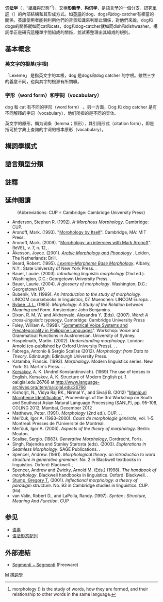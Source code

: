 {{请求翻译}}
{{Linguistics}}

'''词法学'''（{{lang-en|morphology}}，“組織與形態”<ref>morphology ({{IPAc-en|m|ɔr|ˈ|f|ɒ|l|ə|dʒ|i}}) is the study of words, how they are formed, and their relationship to other words in the same language.</ref>），又稱'''形態學'''、'''构词学'''，是[[語言學|語言學]]的一個分支，研究[[單詞|單詞]]（{{lang|en|word}}）的內部結構和其形成方式。如[[英語|英語]]的dog、dogs和dog-catcher有相當的關係，英語使用者能夠利用他們的背景知識來判斷此關係，對他們來說，dog和dogs的關係就如同cat和cats，dog和dog-catcher就如同dish和dishwasher。構詞學正是研究這種單字間組成的關係，並試著整理出其組成的規則。

== 基本概念 ==
=== 英文字的根基(字根) ===
「Lexeme」 是指英文字的本根，dog 是dogs和dog catcher 的字根。雖然三字的義意不同，也與其字的根源有所關聯。
=== 字形（word form）和字詞（vocabulary） ===
dog 和 cat 有不同的字形（word form） 。另一方面，Dog 和 dog catcher 是有不同解釋的字词（vocabulary），他们所指的是不同的实体。

英文字的原形，稱为词条（lemma；原形），其引用形式（citation form），即是指可於字典上查詢的字词的根本原形（vocabulary）。

== 構詞學模式 ==
{{see|語素構詞學}}

== 語言類型分類 ==
{{main|語言的類型分類}}

==註釋==
{{Reflist}}

==延伸閱讀==
{{refbegin|2}}
:(Abbreviations: CUP = Cambridge: Cambridge University Press)
* Anderson, Stephen R. (1992). ''A-Morphous Morphology''. Cambridge: CUP.
* Aronoff, Mark. (1993). "[https://books.google.com/books?id=PFMH1qg-Z5kC&dq=morphology+by+itself&pg=PP1&ots=HKANzPIrQZ&sig=CXtHtx_Gr_cEW8Rz5hLglnw17f4&prev=http://www.google.de/search%3Fq%3DMorphology%2Bby%2BItself%26ie%3Dutf-8%26oe%3Dutf-8%26aq%3Dt%26rls%3Dorg.mozilla:de:official%26client%3Dfirefox-a&sa=X&oi=print&ct=title&cad=one-book-with-thumbnail Morphology by Itself]". Cambridge, MA: MIT Press.
* Aronoff, Mark. (2009). "[https://web.archive.org/web/20110706160604/http://www.revel.inf.br/site2007/_pdf/14/entrevistas/revel_12_interview_aronoff.pdf Morphology: an interview with Mark Aronoff]". ReVEL, v. 7, n. 12, {{ISSN|1678-8931}}.
* Åkesson, Joyce. (2001). ''[http://www.brill.com/arabic-morphology-and-phonology Arabic Morphology and Phonology] {{Wayback|url=http://www.brill.com/arabic-morphology-and-phonology |date=20180226141641 }}.'' Leiden, The Netherlands: Brill.
* Beard, Robert. (1995). ''[https://web.archive.org/web/20150910190950/http://www.facstaff.bucknell.edu/rbeard/ Lexeme-Morpheme Base Morphology]''. Albany, N.Y.: State University of New York Press. {{ISBN|0-7914-2471-5}}.
* Bauer, Laurie. (2003). ''Introducing linguistic morphology'' (2nd ed.). Washington, D.C.: Georgetown University Press. {{ISBN|0-87840-343-4}}.
* Bauer, Laurie. (2004). ''A glossary of morphology''. Washington, D.C.: Georgetown UP.
* Bubenik, Vit. (1999). ''An introduction to the study of morphology''. LINCOM coursebooks in linguistics, 07. Muenchen: LINCOM Europa. {{ISBN|3-89586-570-2}}.
* [[Joan_Bybee|Bybee, J. L.]] (1985). ''Morphology: A Study of the Relation between Meaning and Form''. Amsterdam: John Benjamins.
* Dixon, R. M. W. and Aikhenvald, Alexandra Y. (Eds). (2007). ''Word: A cross-linguistic typology''. Cambridge: Cambridge University Press
* Foley, William A. (1998). "[https://web.archive.org/web/20060925075737/http://www.sultry.arts.usyd.edu.au/LFG98/austro/foley/frames/foley4.htm Symmetrical Voice Systems and Precategoriality in Philippine Languages]". Workshop: Voice and Grammatical Functions in Austronesian. University of Sydney.
* Haspelmath, Martin. (2002). ''Understanding morphology''. London: Arnold (co-published by Oxford University Press). {{ISBN|0-340-76025-7}}. {{ISBN|0-340-76026-5}}.
* Fabrega, Antonio & Sergio Scalise (2012). ''Morphology: from Data to Theory''. Edinburgh: Edinburgh University Press.
* Katamba, Francis. (1993). ''Morphology''. Modern linguistics series. New York: St. Martin's Press. {{ISBN|0-312-10101-5}}. {{ISBN|0-312-10356-5}}.
* [[Korsakov_Andrey|Korsakov]], A. K. (Andreĭ Konstantinovich). (1969) The use of tenses in English. Korsakov, A. K. Structure of Modern English pt. 1. oai:gial.edu:26766 at http://www.language-archives.org/item/oai:gial.edu:26766 {{Wayback|url=http://www.language-archives.org/item/oai:gial.edu:26766 |date=20210413210439 }}
* Kishorjit, N., Vidya Raj RK., Nirmal Y., and Sivaji B. (2012) "[http://aclweb.org/anthology//W/W12/W12-5008.pdf Manipuri Morpheme Identification]{{Wayback|url=http://aclweb.org/anthology//W/W12/W12-5008.pdf |date=20140508133019 }}", Proceedings of the 3rd Workshop on South and Southeast Asian Natural Language Processing (SANLP), pp. 95–108, COLING 2012, Mumbai, December 2012
* Matthews, Peter. (1991). ''Morphology'' (2nd ed.). CUP. {{ISBN|0-521-41043-6}}. {{ISBN|0-521-42256-6}}.
* Mel'čuk, Igor A. (1993–2000). ''Cours de morphologie générale'', vol. 1–5. Montreal: Presses de l'Université de Montréal.
* Mel'čuk, Igor A. (2006). ''Aspects of the theory of morphology''. Berlin: Mouton.
* Scalise, Sergio. (1983). ''Generative Morphology'', Dordrecht, Foris.
* Singh, Rajendra and Stanley Starosta (eds). (2003). ''Explorations in Seamless Morphology''. SAGE Publications. {{ISBN|0-7619-9594-3}}.
* Spencer, Andrew. (1991). ''Morphological theory: an introduction to word structure in generative grammar''. No. 2 in Blackwell textbooks in linguistics. Oxford: Blackwell.  {{ISBN|0-631-16143-0}}; {{ISBN|0-631-16144-9}}
* Spencer, Andrew and Zwicky, Arnold M. (Eds.) (1998). ''The handbook of morphology''. Blackwell handbooks in linguistics. Oxford: Blackwell. {{ISBN|0-631-18544-5}}.
* [[Gregory_Stump|Stump, Gregory T.]] (2001). ''Inflectional morphology: a theory of paradigm structure''. No. 93 in Cambridge studies in linguistics. CUP. {{ISBN|0-521-78047-0}} (hb).
* van Valin, Robert D., and LaPolla, Randy. (1997). ''Syntax : Structure, Meaning And Function''. CUP
{{refend}}

== 参见 ==
{{Portal box|语言学}}
* [[语素|语素]]
* [[语法形态配列|语法形态配列]]

==外部連結==
{{Commonscat|Linguistic morphology|Morphology}}
{{Wiktionary|Morphologie}}
* [http://www.cross-plus-a.com/segmenti.htm Segmenti − Segmenti] {{Wayback|url=http://www.cross-plus-a.com/segmenti.htm |date=20210228184115 }} (Freeware)

{{Lexicology}}

{{Authority control}}
[[Category:语言学分支|M]]
[[Category:構詞學|]]